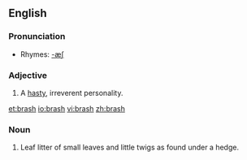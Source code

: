 ==English==

===Pronunciation===
*Rhymes: [[Rhymes:English:-æʃ|-æʃ]]

===Adjective===
#A [[hasty]], irreverent personality.

[[et:brash]]
[[io:brash]]
[[vi:brash]]
[[zh:brash]]

===Noun===
# Leaf litter of small leaves and little twigs as found under a hedge.